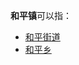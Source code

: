 '''和平镇'''可以指：
{{PRC admin/disambig|14/10/34/103/000|23/02/24/106/000|23/11/82/102/000|32/08/11/100/000|33/05/22/107/000|35/07/81/108/000|35/08/81/104/000|43/10/21/105/000|44/05/13/102/000|45/04/22/112/000|46/90/30/103/000|53/23/31/110/000|53/25/23/202/000|62/01/23/104/000|62/06/02/108/000}}
* [[和平街道|和平街道]]
* [[和平乡|和平乡]]
{{disambig|cat=三字中国镇名消歧义}}